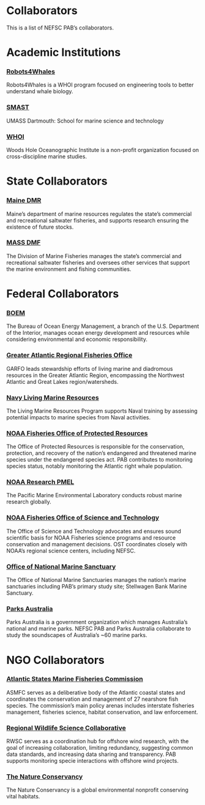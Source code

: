 # Collaborators

This is a list of NEFSC PAB’s collaborators.

# Academic Institutions

### [Robots4Whales](https://robots4whales.whoi.edu/)

Robots4Whales is a WHOI program focused on engineering tools to better understand whale biology.  

### [SMAST](https://www.umassd.edu/smast/)

UMASS Dartmouth: School for marine science and technology 

### [WHOI](https://www.whoi.edu/)

Woods Hole Oceanographic Institute is a non-profit organization focused on cross-discipline marine studies.

# State Collaborators

### [Maine DMR](https://www.maine.gov/dmr/home)

Maine’s department of marine resources regulates the state’s commercial and recreational saltwater fisheries, and supports research ensuring the existence of future stocks. 

### [MASS DMF](https://www.mass.gov/orgs/division-of-marine-fisheries)

The Division of Marine Fisheries manages the state’s commercial and recreational saltwater fisheries and oversees other services that support the marine environment and fishing communities.

# Federal Collaborators

### [BOEM](https://www.boem.gov/)

The Bureau of Ocean Energy Management, a branch of the U.S. Department of the Interior, manages ocean energy development and resources while considering environmental and economic responsibility. 

### [Greater Atlantic Regional Fisheries Office](https://www.fisheries.noaa.gov/about/greater-atlantic-regional-fisheries-office)

GARFO leads stewardship efforts of living marine and diadromous resources in the Greater Atlantic Region, encompassing the Northwest Atlantic and Great Lakes region/watersheds. 

### [Navy Living Marine Resources](https://exwc.navfac.navy.mil/Products-and-Services/Environmental-Security/LMR/)

The Living Marine Resources Program supports Naval training by assessing potential impacts to marine species from Naval activities.

### [NOAA Fisheries Office of Protected Resources](https://www.fisheries.noaa.gov/about/office-protected-resources)

The Office of Protected Resources is responsible for the conservation, protection, and recovery of the nation’s endangered and threatened marine species under the endangered species act. PAB contributes to monitoring species status, notably monitoring the Atlantic right whale population.

### [NOAA Research PMEL](https://www.pmel.noaa.gov/)

The Pacific Marine Environmental Laboratory conducts robust marine research globally. 

### [NOAA Fisheries Office of Science and Technology](https://www.fisheries.noaa.gov/about/office-science-and-technology)

The Office of Science and Technology advocates and ensures sound scientific basis for NOAA Fisheries science programs and resource conservation and management decisions. OST coordinates closely with NOAA’s regional science centers, including NEFSC.

### [Office of National Marine Sanctuary](https://sanctuaries.noaa.gov/)

The Office of National Marine Sanctuaries manages the nation’s marine sanctuaries including PAB’s primary study site; Stellwagen Bank Marine Sanctuary. 

### [Parks Australia](https://parksaustralia.gov.au/)

Parks Australia is a government organization which manages Australia’s national and marine parks. NEFSC PAB and Parks Australia collaborate to study the soundscapes of Australia’s \~60 marine parks. 

# NGO Collaborators

### [Atlantic States Marine Fisheries Commission](https://www.asmfc.org/)

ASMFC serves as a deliberative body of the Atlantic coastal states and coordinates the conservation and management of 27 nearshore fish species. The commission’s main policy arenas includes interstate fisheries management, fisheries science, habitat conservation, and law enforcement. 

### [Regional Wildlife Science Collaborative](https://rwsc.org/)

RWSC serves as a coordination hub for offshore wind research, with the goal of increasing collaboration, limiting redundancy, suggesting common data standards, and increasing data sharing and transparency. PAB supports monitoring specie interactions with offshore wind projects.

### [The Nature Conservancy](https://www.nature.org/en-us/)

The Nature Conservancy is a global environmental nonprofit conserving vital habitats. 

